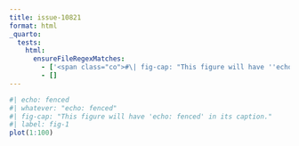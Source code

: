 ```yaml
---
title: issue-10821
format: html
_quarto:
  tests:
    html:
      ensureFileRegexMatches:
        - ['<span class="co">#\| fig-cap: "This figure will have ''echo: fenced'' in its caption."</span>']
        - []
---
```


```r
#| echo: fenced
#| whatever: "echo: fenced"
#| fig-cap: "This figure will have 'echo: fenced' in its caption."
#| label: fig-1
plot(1:100)
```
